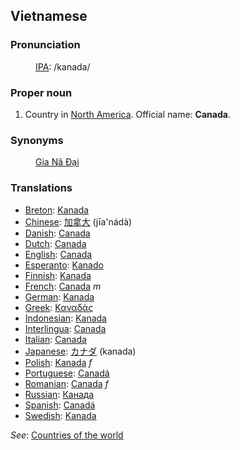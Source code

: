==Vietnamese==

===Pronunciation===
:[[International Phonetic Alphabet|IPA]]: /kanada/

===Proper noun===
# Country in [[North America]]. Official name: '''Canada'''.

===Synonyms===
:[[Gia Nã Đại]]

===Translations===
*[[Breton]]: [[Kanada]]
*[[Chinese]]: [[加拿大]] (jīa'nádà)
*[[Danish]]: [[Canada]]
*[[Dutch]]: [[Canada]]
*[[English]]: [[Canada]]
*[[Esperanto]]: [[Kanado]]
*[[Finnish]]: [[Kanada]]
*[[French]]: [[Canada]] ''m''
*[[German]]: [[Kanada]]
*[[Greek]]: [[Καναδάς]]
*[[Indonesian]]: [[Kanada]]
*[[Interlingua]]: [[Canada]]
*[[Italian]]: [[Canada]]
*[[Japanese]]: [[カナダ]] (kanada)
*[[Polish]]: [[Kanada]]  ''f''
*[[Portuguese]]: [[Canadá]]
*[[Romanian]]: [[Canada]] ''f''
*[[Russian]]: [[Канада]]
*[[Spanish]]: [[Canadá]]
*[[Swedish]]: [[Kanada]]

''See'': [[Countries of the world]]